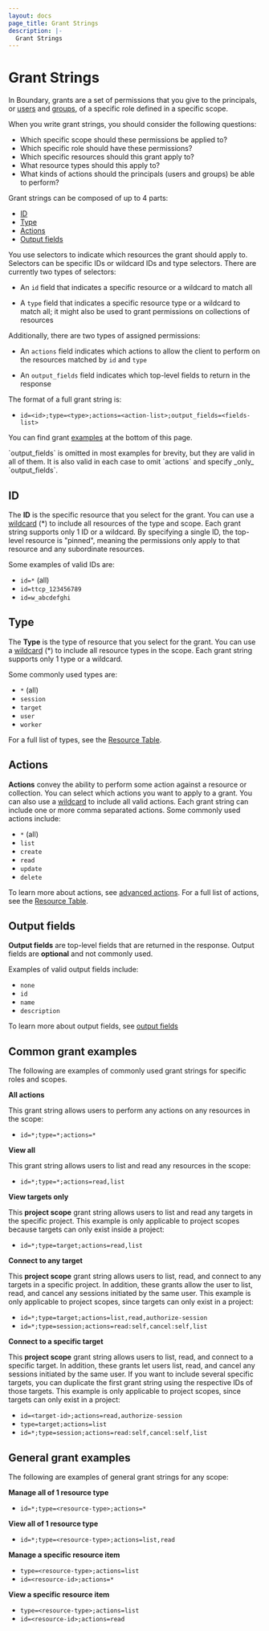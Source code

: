 ```yaml
---
layout: docs
page_title: Grant Strings
description: |-
  Grant Strings
---
```


# Grant Strings

In Boundary, grants are a set of permissions that you give to the principals, or 
[users](/boundary/docs/concepts/domain-model/users) and [groups](/boundary/docs/concepts/domain-model/groups), 
of a specific role defined in a specific scope.

When you write grant strings, you should consider the following questions:

- Which specific scope should these permissions be applied to?
- Which specific role should have these permissions?
- Which specific resources should this grant apply to?
- What resource types should this apply to?
- What kinds of actions should the principals (users and groups) be able to perform?

Grant strings can be composed of up to 4 parts: 
- [ID](#id)
- [Type](#type)
- [Actions](#actions)
- [Output fields](#output-fields)

You use selectors to indicate which resources the grant should apply to.
Selectors can be specific IDs or wildcard IDs and type selectors. There are currently two types of selectors:

- An `id` field that indicates a specific resource or a wildcard to match all

- A `type` field that indicates a specific resource type or a wildcard to match
  all; it might also be used to grant permissions on collections of resources

Additionally, there are two types of assigned permissions:

- An `actions` field indicates which actions to allow the client to perform on
  the resources matched by `id` and `type`

- An `output_fields` field indicates which top-level fields to return in the
  response

The format of a full grant string is:

- &#32; `id=<id>;type=<type>;actions=<action-list>;output_fields=<fields-list>`

You can find grant [examples](#common-grant-examples) at the bottom of this page.
 
<Note>
`output_fields` is omitted in most examples for brevity, but they are valid
in all of them. It is also valid in each case to omit `actions` and specify
_only_ `output_fields`.
</Note>

## ID

The **ID** is the specific resource that you select for the grant.
You can use a [wildcard](/boundary/docs/concepts/security/permissions/advanced#wildcard) (*) to include all resources of the type and scope.
Each grant string supports only 1 ID or a wildcard. By specifying a single ID, the top-level resource 
is "pinned", meaning the permissions only apply to that resource and any subordinate resources.

Some examples of valid IDs are:

- &#32; `id=*` (all)
- &#32; `id=ttcp_123456789`
- &#32; `id=w_abcdefghi`


## Type

The **Type** is the type of resource that you select for the grant.
You can use a [wildcard](/boundary/docs/concepts/security/permissions/advanced#wildcard) (*) to 
include all resource types in the scope.
Each grant string supports only 1 type or a wildcard.

Some commonly used types are:

- &#32; `*` (all)
- &#32; `session`
- &#32; `target`
- &#32; `user`
- &#32; `worker`

For a full list of types, see the [Resource Table](/boundary/docs/concepts/security/permissions/resource-table).

## Actions

**Actions** convey the ability to perform some action against a resource or collection.
You can select which actions you want to apply to a grant.
You can also use a [wildcard](/boundary/docs/concepts/security/permissions/permission-grant-formats#wildcard-id) to include all valid actions.
Each grant string can include one or more comma separated actions.
Some commonly used actions include:

- &#32; `*` (all)
- &#32; `list`
- &#32; `create`
- &#32; `read`
- &#32; `update`
- &#32; `delete`

To learn more about actions, see [advanced actions](/boundary/docs/concepts/security/permissions/advanced#advanced-actions).
For a full list of actions, see the [Resource Table](/boundary/docs/concepts/security/permissions/resource-table).

## Output fields

**Output fields** are top-level fields that are returned in the response. Output fields
are **optional** and not commonly used.

Examples of valid output fields include:

- &#32; `none`
- &#32; `id`
- &#32; `name`
- &#32; `description`

To learn more about output fields, see [output fields](/boundary/docs/concepts/security/permissions/advanced#output-fields)

## Common grant examples

The following are examples of commonly used grant strings for specific roles and scopes.

**All actions** 

This grant string allows users to perform any actions on any resources in the scope:

- &#32; `id=*;type=*;actions=*`

**View all** 

This grant string allows users to list and read any resources in the scope:

- &#32; `id=*;type=*;actions=read,list`

**View targets only** 

This **project scope** grant string allows users to list and read any targets in the specific project.
This example is only applicable to project scopes because targets can only exist inside a project:

- &#32; `id=*;type=target;actions=read,list`

**Connect to any target**

This **project scope** grant string allows users to list, read, and connect to any targets in a specific project.
In addition, these grants allow the user to list, read, and cancel any sessions initiated by the same user.
This example is only applicable to project scopes, since targets can only exist in a project:

- &#32; `id=*;type=target;actions=list,read,authorize-session`
- &#32; `id=*;type=session;actions=read:self,cancel:self,list`

**Connect to a specific target** 

This **project scope** grant string allows users to list, read, and connect to a specific target.
In addition, these grants let users list, read, and cancel any sessions initiated by the same user.
If you want to include several specific targets, you can duplicate the first grant string using the respective IDs of those targets.
This example is only applicable to project scopes, since targets can only exist in a project:

- &#32; `id=<target-id>;actions=read,authorize-session`
- &#32; `type=target;actions=list`
- &#32; `id=*;type=session;actions=read:self,cancel:self,list`

## General grant examples

The following are examples of general grant strings for any scope:

**Manage all of 1 resource type**

- &#32; `id=*;type=<resource-type>;actions=*`

**View all of 1 resource type**

- &#32; `id=*;type=<resource-type>;actions=list,read`

**Manage a specific resource item**

- &#32; `type=<resource-type>;actions=list`
- &#32; `id=<resource-id>;actions=*`

**View a specific resource item**

- &#32; `type=<resource-type>;actions=list`
- &#32; `id=<resource-id>;actions=read`